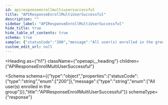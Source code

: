 ```yaml
---
id: apiresponseenrollmultiusersuccessful
title: "APIResponseEnrollMultiUserSuccessful"
description: ""
sidebar_label: "APIResponseEnrollMultiUserSuccessful"
hide_title: true
hide_table_of_contents: true
schema: true
sample: {"statusCode":"200","message":"All user(s) enrolled in the group"}
custom_edit_url: null
---
```



<Heading
  as={"h1"}
  className={"openapi__heading"}
  children={"APIResponseEnrollMultiUserSuccessful"}
>
</Heading>





<Schema
  schema={{"type":"object","properties":{"statusCode":{"type":"string","enum":["200"]},"message":{"type":"string","enum":["All user(s) enrolled in the group"]}},"title":"APIResponseEnrollMultiUserSuccessful"}}
  schemaType={"response"}
>
  
</Schema>
            
